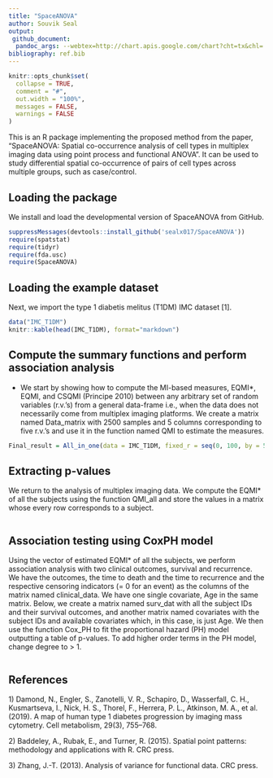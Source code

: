 ```yaml
---
title: "SpaceANOVA"
author: Souvik Seal
output: 
 github_document: 
  pandoc_args: --webtex=http://chart.apis.google.com/chart?cht=tx&chl=
bibliography: ref.bib
---
```


```r
knitr::opts_chunk$set(
  collapse = TRUE,
  comment = "#",
  out.width = "100%",
  messages = FALSE,
  warnings = FALSE
)
```

This is an R package implementing the proposed method from the paper, "SpaceANOVA: Spatial co-occurrence analysis of cell types in multiplex imaging data using point
process and functional ANOVA". It can be used to study differential spatial co-occurrence of pairs of cell types across multiple groups, such as case/control.

## Loading the package

We install and load the developmental version of SpaceANOVA from GitHub.

```r

suppressMessages(devtools::install_github('sealx017/SpaceANOVA'))
require(spatstat)
require(tidyr)
require(fda.usc)
require(SpaceANOVA)

```

## Loading the example dataset

Next, we import the type 1 diabetis melitus (T1DM) IMC dataset [1].

```r

data("IMC_T1DM")
knitr::kable(head(IMC_T1DM), format="markdown")

```

## Compute the summary functions and perform association analysis

* We start by showing how to compute the MI-based measures, EQMI\*, EQMI, and CSQMI (Principe 2010) between any arbitrary set of random variables (r.v.'s) from a general data-frame i.e., when the data does not necessarily come from multiplex imaging platforms. We create a matrix named Data_matrix with 2500 samples and 5 columns corresponding to five r.v.'s and use it in the function named QMI to estimate the measures.



```r

Final_result = All_in_one(data = IMC_T1DM, fixed_r = seq(0, 100, by = 5), Summary_function = "g", Hard_ths = 10, perm = TRUE, nPerm = 20, cores = 8)

```

## Extracting p-values 

We return to the analysis of multiplex imaging data. We compute the EQMI\* of all the subjects using the function QMI_all and store the values in a matrix whose every row corresponds to a subject. 

```r


```

## Association testing using CoxPH model


Using the vector of estimated EQMI\* of all the subjects, we perform association analysis with two clinical outcomes, survival and recurrence. We have the outcomes, the time to death and the time to recurrence and the respective censoring indicators (= 0 for an event) as the columns of the matrix named clinical_data. We have one single covariate, Age in the same matrix. Below, we create a matrix named surv_dat with all the subject IDs and their survival outcomes, and another matrix named covariates with the subject IDs and available covariates which, in this case, is just Age. We then use the function Cox_PH to fit the proportional hazard (PH) model outputting a table of p-values. To add higher order terms in the PH model, change degree to > 1. 

```r


```

## References

1\) Damond, N., Engler, S., Zanotelli, V. R., Schapiro, D., Wasserfall, C. H.,
Kusmartseva, I., Nick, H. S., Thorel, F., Herrera, P. L., Atkinson, M. A., et al.
(2019). A map of human type 1 diabetes progression by imaging mass cytometry.
Cell metabolism, 29(3), 755–768.

2\) Baddeley, A., Rubak, E., and Turner, R. (2015). Spatial point patterns: methodology and applications with R. CRC press.

3\) Zhang, J.-T. (2013). Analysis of variance for functional data. CRC press.



